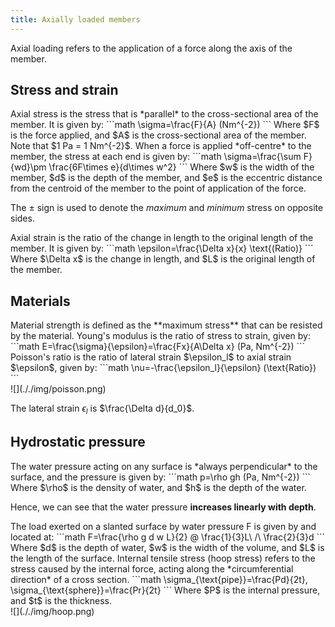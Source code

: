 ```yaml
---
title: Axially loaded members
---
```

Axial loading refers to the application of a force along the axis of the member.

## Stress and strain


<Block variant="primary" title="Axial stress">
Axial stress is the stress that is *parallel* to the cross-sectional area of the member. It is given by:
```math
\sigma=\frac{F}{A}    (Nm^{-2})
```
Where $F$ is the force applied, and $A$ is the cross-sectional area of the member. Note that $1 Pa = 1 Nm^{-2}$.
</Block>


<Block variant="secondary" title="Eccentric loading and stress">
When a force is applied *off-centre* to the member, the stress at each end is given by:
```math
\sigma=\frac{\sum F}{wd}\pm \frac{6F\times e}{d\times w^2}
```
Where $w$ is the width of the member, $d$ is the depth of the member, and $e$ is the eccentric distance from the centroid of the member to the point of application of the force.

The $\pm$ sign is used to denote the *maximum* and *minimum* stress on opposite sides.
</Block>


<Block variant="primary" title="Axial strain">
Axial strain is the ratio of the change in length to the original length of the member. It is given by:
```math
\epsilon=\frac{\Delta x}{x}    \text{(Ratio)}
```
Where $\Delta x$ is the change in length, and $L$ is the original length of the member.
</Block>




## Materials


<Block variant="primary" title="Strength">
Material strength is defined as the **maximum stress** that can be resisted by the material.
</Block>


<Block variant="primary" title="Young's Modulus">
Young's modulus is the ratio of stress to strain, given by:
```math
E=\frac{\sigma}{\epsilon}=\frac{Fx}{A\Delta x}    (Pa, Nm^{-2})
```
</Block>


<Block variant="primary" title="Poisson's ratio">
Poisson's ratio is the ratio of lateral strain $\epsilon_l$ to axial strain $\epsilon$, given by:
```math
\nu=-\frac{\epsilon_l}{\epsilon}    (\text{Ratio})
```
<BlockSep />
<div className="max-w-80 mx-auto">![](././img/poisson.png)</div>

The lateral strain $\epsilon_l$ is $\frac{\Delta d}{d_0}$.
</Block>



## Hydrostatic pressure


<Block variant="primary" title="Hydrostatic/water pressure">
The water pressure acting on any surface is *always perpendicular* to the surface, and the pressure is given by:
```math
p=\rho gh    (Pa, Nm^{-2})
```
Where $\rho$ is the density of water,  and $h$ is the depth of the water.

Hence, we can see that the water pressure **increases linearly with depth**.
</Block>


<Block variant="secondary" title="Water pressure load on slanted surface">
The load exerted on a slanted surface by water pressure F is given by and located at:
```math
F=\frac{\rho g d w L}{2}     @ \frac{1}{3}L\ /\ \frac{2}{3}d
```
Where $d$ is the depth of water, $w$ is the width of the volume, and $L$ is the length of the surface.
</Block>


<Block variant="primary" title="Internal tensile stress">
Internal tensile stress (hoop stress) refers to the stress caused by the internal force, acting along the *circumferential direction* of a cross section.
```math
\sigma_{\text{pipe}}=\frac{Pd}{2t},    \sigma_{\text{sphere}}=\frac{Pr}{2t}
```
Where $P$ is the internal pressure, and $t$ is the thickness.
<div className="max-w-80 mx-auto">![](././img/hoop.png)</div>
</Block>